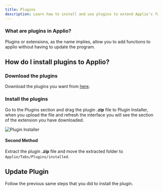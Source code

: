 ```yaml
---
title: Plugins
description: Learn how to install and use plugins to extend Applio's functionality
---
```


### What are plugins in Applio?
Plugins or extensions, as the name implies, allow you to add functions to applio without having to update the program.

## How do I install plugins to Applio?

### Download the plugins
Download the plugins you want from [here](https://github.com/IAHispano/Applio-Plugins/releases/latest).

### Install the plugins
Go to the Plugins section and drag the plugin **.zip** file to Plugin Installer, when you upload the file and refresh the interface you will see the section of the extension you have downloaded.

![Plugin Installer](/images/plugin-installer.png)

#### Second Method
Extract the plugin **.zip** file and move the extracted folder to `Applio/Tabs/Plugins/installed`.

## Update Plugin
Follow the previous same steps that you did to install the plugin.